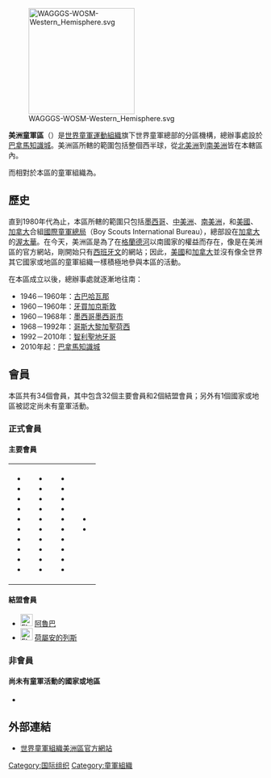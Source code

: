 {{Infobox WorldScouting
| type = Organization
| name = 美洲童軍區
| image = Interamerican Scout Region (World Organization of the Scout Movement).png
| caption =
| headquarters =  [[巴拿馬|巴拿馬]][[知識城|知識城]]
| location =
| lat_degrees =
| lat_minutes =
| lat_seconds =
| lat_direction =
| long_degrees =
| long_minutes =
| long_seconds =
| long_direction =
| country =
| f-date = 
| defunct =
| founder =
| award-for =
| members =
| chiefscouttitle =
| chiefscout =
| chiefscouttitle2 =
| chiefscout2 =
| chiefscouttitle3 =
| chiefscout3 =
| owner = [[世界童軍運動組織|世界童軍運動組織]]
| website =http://scout.org/en/around_the_world/region_interamericana
| affiliation =
}}
[[File:WAGGGS-WOSM-Western_Hemisphere.svg|210px]]

'''美洲童軍區'''（{{lang-en|Interamerican Scout Region}}）是[[世界童軍運動組織|世界童軍運動組織]]旗下世界童軍總部的分區機構，總辦事處設於[[巴拿馬|巴拿馬]][[知識城|知識城]]。美洲區所轄的範圍包括整個西半球，從[[北美洲|北美洲]]到[[南美洲|南美洲]]皆在本轄區內。

而相對於本區的童軍組織為{{le|世界女童軍總會西半球區|Western Hemisphere Region (World Association of Girl Guides and Girl Scouts)}}。

== 歷史 ==
直到1980年代為止，本區所轄的範圍只包括[[墨西哥|墨西哥]]、[[中美洲|中美洲]]、[[南美洲|南美洲]]，和[[美國|美國]]、[[加拿大|加拿大]]合組[[國際童軍總局|國際童軍總局]]（Boy Scouts International Bureau），總部設在[[加拿大|加拿大]]的[[渥太華|渥太華]]。在今天，美洲區是為了在[[格蘭德河|格蘭德河]]以南國家的權益而存在，像是在美洲區的官方網站，剛開始只有[[西班牙文|西班牙文]]的網站；因此，[[美國|美國]]和[[加拿大|加拿大]]並沒有像全世界其它國家或地區的童軍組織一樣積極地參與本區的活動。

在本區成立以後，總辦事處就逐漸地往南：
*1946－1960年：[[古巴|古巴]][[哈瓦那|哈瓦那]]
*1960－1960年：[[牙買加|牙買加]][[京斯敦|京斯敦]]
*1960－1968年：[[墨西哥|墨西哥]][[墨西哥市|墨西哥市]]
*1968－1992年：[[哥斯大黎加|哥斯大黎加]][[聖荷西|聖荷西]]
*1992－2010年：[[智利|智利]][[聖地牙哥_(智利)|聖地牙哥]]
*2010年起：[[巴拿馬|巴拿馬]][[知識城|知識城]]

== 會員 ==
本區共有34個會員，其中包含32個主要會員和2個結盟會員；另外有1個國家或地區被認定尚未有童軍活動。
=== 正式會員 ===
==== 主要會員 ====
{|width=100% style="background:transparent"
|-width=25% valign=top
|
*{{CAN}}
*{{USA}}
*{{MEX}}
*{{BAH}}
*{{BAR}}
*{{BLZ}}
*{{CRC}}
*{{DMA}}
*{{DOM}}
*{{ESA}}
|
*{{GRN}}
*{{GUA}}
*{{HAI}}
*{{HON}}
*{{JAM}}
*{{LCA}}
*{{NIC}}
*{{PAN}}
*{{TRI}}
*{{VIN}}
|
*{{ARG}}
*{{BOL}}
*{{BRA}}
*{{CHI}}
*{{COL}}
*{{ECU}}
*{{GUY}}
*{{PAR}}
*{{PER}}
*{{SUR}}
|
*{{URU}}
*{{VEN}}
|}
==== 結盟會員 ====
*[[File:Flag_of_Aruba.svg|24px]] [[阿魯巴|阿魯巴]]
*[[File:Flag_of_the_Netherlands_Antilles.svg|24px]] [[荷屬安的列斯|荷屬安的列斯]]

=== 非會員 ===
==== 尚未有童軍活動的國家或地區 ====
*{{CUB}}

== 外部連結 ==
*[https://web.archive.org/web/20050624232644/http://www.wsb-osi.cl/ 世界童軍組織美洲區官方網站]

{{世界童軍運動組織行政區域}}

{{世界童軍運動組織美洲區}}

[[Category:国际组织|Category:国际组织]]
[[Category:童軍組織|Category:童軍組織]]